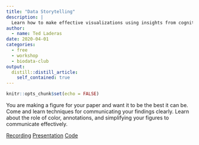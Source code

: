 ```yaml
---
title: "Data Storytelling"
description: |
  Learn how to make effective visualizations using insights from cognitive psychology.
author:
  - name: Ted Laderas
date: 2020-04-01
categories:
  - free
  - workshop
  - biodata-club
output:
  distill::distill_article:
    self_contained: true
---
```



```r
knitr::opts_chunk$set(echo = FALSE)
```

You are making a figure for your paper and want it to be the best it can be. Come and learn techniques for communicating your findings clearly. Learn about the role of color, annotations, and simplifying your figures to communicate effectively.

[Recording](https://echo360.org/lesson/G_0092fbd1-5c40-412b-9c41-cb908368fd2f_ce1675d7-b509-421e-92e5-e83b4277d565_2019-11-15T15:50:00.000_2019-11-15T17:30:00.000/classroom#sortDirection=desc){.btn .btn--info}
[Presentation](https://laderast.github.io/data_storytelling_bdc/){.btn .btn--info}
[Code](https://github.com/laderast/data_storytelling_bdc){.btn .btn--info}